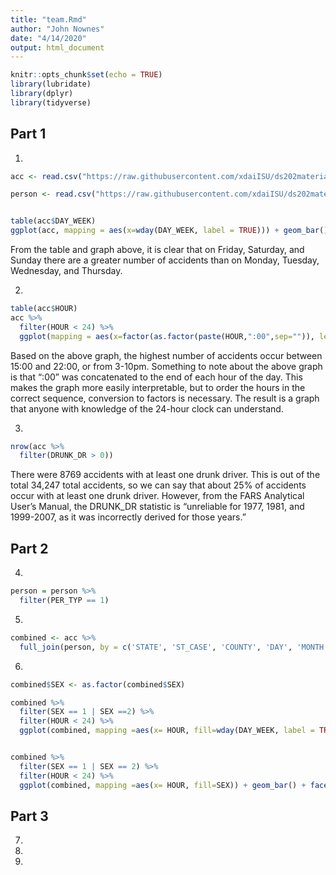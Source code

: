 ```yaml
---
title: "team.Rmd"
author: "John Nownes"
date: "4/14/2020"
output: html_document
---
```


```r
knitr::opts_chunk$set(echo = TRUE)
library(lubridate)
library(dplyr)
library(tidyverse)
```

## Part 1
1.
```r
acc <- read.csv("https://raw.githubusercontent.com/xdaiISU/ds202materials/master/hwlabs/fars2017/accident.csv", stringsAsFactors = FALSE)

person <- read.csv("https://raw.githubusercontent.com/xdaiISU/ds202materials/master/hwlabs/fars2017/person.csv", stringsAsFactors = FALSE)


table(acc$DAY_WEEK)
ggplot(acc, mapping = aes(x=wday(DAY_WEEK, label = TRUE))) + geom_bar() + xlab("Day of week") + ylab("Total number of accidents") + ggtitle("Total number of accidents on each day of the week")
```

From the table and graph above, it is clear that on Friday, Saturday, and Sunday there are a greater number of accidents than on Monday, Tuesday, Wednesday, and Thursday.

2.
```r
table(acc$HOUR)
acc %>%
  filter(HOUR < 24) %>%
  ggplot(mapping = aes(x=factor(as.factor(paste(HOUR,":00",sep="")), levels= c("0:00","1:00","2:00","3:00","4:00","5:00","6:00","7:00","8:00","9:00","10:00","11:00","12:00","13:00","14:00","15:00","16:00","17:00","18:00","19:00","20:00","21:00","22:00","23:00")))) + geom_bar() + xlab("Hour of Day (24-hour clock)") + ylab("Total number of accidents") + ggtitle("Total number of accidents based on time of day") + theme(axis.text.x = element_text(angle = 90, vjust = .4))
```

Based on the above graph, the highest number of accidents occur between 15:00 and 22:00, or from 3-10pm. Something to note about the above graph is that ":00" was concatenated to the end of each hour of the day. This makes the graph more easily interpretable, but to order the hours in the correct sequence, conversion to factors is necessary. The result is a graph that anyone with knowledge of the 24-hour clock can understand.

3.
```r
nrow(acc %>%
  filter(DRUNK_DR > 0))
```

There were 8769 accidents with at least one drunk driver. This is out of the total 34,247 total accidents, so we can say that about 25% of accidents occur with at least one drunk driver. However, from the FARS Analytical User's Manual, the DRUNK_DR statistic is "unreliable for 1977, 1981, and 1999-2007, as it was incorrectly
derived for those years."

## Part 2
4.
```r
person = person %>%
  filter(PER_TYP == 1)
```

5.
```r
combined <- acc %>%
  full_join(person, by = c('STATE', 'ST_CASE', 'COUNTY', 'DAY', 'MONTH', 'HOUR', 'MINUTE'))

```

6.

```r
combined$SEX <- as.factor(combined$SEX)

combined %>%
  filter(SEX == 1 | SEX ==2) %>%
  filter(HOUR < 24) %>%
  ggplot(combined, mapping =aes(x= HOUR, fill=wday(DAY_WEEK, label = TRUE))) + geom_bar() + facet_wrap(~SEX) + labs(fill = "Day of Week") + xlab('Hour of Day') + ylab('Number of accidents') + ggtitle('Accidents by Day of week, hour, and sex')


combined %>%
  filter(SEX == 1 | SEX == 2) %>%
  filter(HOUR < 24) %>%
  ggplot(combined, mapping =aes(x= HOUR, fill=SEX)) + geom_bar() + facet_wrap(~wday(DAY_WEEK, label = TRUE)) + scale_fill_discrete(name = "SEX", labels = c('Male', 'Female')) + xlab('Hour of Day') + ylab('Number of accidents') + ggtitle('Accidents by Day of week, hour, and sex')


```

## Part 3
7.
8.
9.